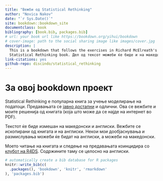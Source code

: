 ```yaml
--- 
title: "Вежби од Statistical Rethinking"
author: "Novica Nakov"
date: "`r Sys.Date()`"
site: bookdown::bookdown_site
documentclass: book
bibliography: [book.bib, packages.bib]
# url: your book url like https://bookdown.org/yihui/bookdown
# cover-image: path to the social sharing image like images/cover.jpg
description: |
  This is a bookdown that follows the exercises in Richard McElreath's 
  Statistical Rethinking book. Дел од тексот можеби ќе биде и на македонски.
link-citations: yes
github-repo: discindo/statistical_rethinking
---
```


# За овој bookdown проект

Statistical Rethinking e популарна книга за учење моделирање на податоци. Предавањата се [јавно достапни](https://github.com/rmcelreath/stat_rethinking_2022) и одлични. Ова се вежбите и моите решенија од книгата (која што може да се најде на интернет во PDF).

Текстот ќе биде измешан на македонски и англиски. Вежбите се ископирани од книгата и на англиски. Некои мои дообјаснувања и размислувања можеби ќе бидат на англиски, а можеби на македонски.

Моето читање на книгата и следење на предавањата коинцидира со [клубот на R4DS](https://r4ds.github.io/bookclub-statrethink/). Содржините таму се целосно на англиски.


```r
# automatically create a bib database for R packages
knitr::write_bib(c(
  .packages(), 'bookdown', 'knitr', 'rmarkdown'
), 'packages.bib')
```
